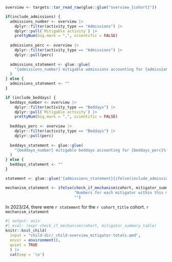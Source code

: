 ```r
overview <- targets::tar_read_raw(glue::glue("overview_{cohort}"))

if(include_admissions) {
  admissions_number <- overview |>
    dplyr::filter(activity_type == "Admissions") |>
    dplyr::pull(`Mitigable activity`) |>
    prettyNum(big.mark = ",", scientific = FALSE)
  
  admissions_perc <- overview |>
    dplyr::filter(activity_type == "Admissions") |>
    dplyr::pull(perc)
  
  admissions_statement <- glue::glue(
    "{admissions_number} mitigable admissions accounting for {admissions_perc}% of {treatment_type_title} admissions"
  )
} else {
  admissions_statement <- ""
}

if (include_beddays) {
  beddays_number <- overview |>
    dplyr::filter(activity_type == "Beddays") |>
    dplyr::pull(`Mitigable activity`) |>
    prettyNum(big.mark = ",", scientific = FALSE)
  
  beddays_perc <- overview |>
    dplyr::filter(activity_type == "Beddays") |>
    dplyr::pull(perc)
  
  beddays_statement <- glue::glue(
    "{beddays_number} mitigable beddays accounting for {beddays_perc}% of {treatment_type_title} beddays"
  )
} else {
  beddays_statement <- ""
}

statement <- glue::glue("{admissions_statement}{ifelse(include_admissions_and_beddays, ' and ', '')}{beddays_statement}")

mechanism_statement <- ifelse(check_if_mechanism(cohort, mitigator_summary_table),
                              "Numbers for each mitigator within this mechanism are presented below.",
                              "")
```

In 2023/24, there were `r statement` for the `r cohort_title` cohort. `r mechanism_statement`

```r
#| output: asis
#| eval: !expr check_if_mechanism(cohort, mitigator_summary_table)
knitr::knit_child(
  input = "child-dir/_child-overview_mitigator-totals.qmd",
  envir = environment(),
  quiet = TRUE
  ) |>
  cat(sep = '\n')
```